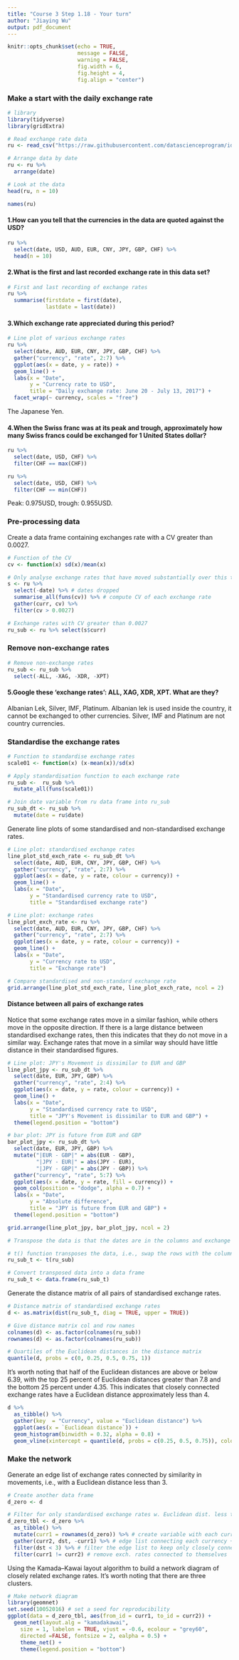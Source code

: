 ```yaml
---
title: "Course 3 Step 1.18 - Your turn"
author: "Jiaying Wu"
output: pdf_document
---
```


```r
knitr::opts_chunk$set(echo = TRUE,
                      message = FALSE,
                      warning = FALSE,
                      fig.width = 6, 
                      fig.height = 4,
                      fig.align = "center")
```

### Make a start with the daily exchange rate

```r
# library
library(tidyverse)
library(gridExtra)

# Read exchange rate data
ru <- read_csv("https://raw.githubusercontent.com/datascienceprogram/ids_course_data/master/rates_new.csv")

# Arrange data by date
ru <- ru %>% 
  arrange(date)

# Look at the data
head(ru, n = 10)
```

```r
names(ru)
```

#### 1.How can you tell that the currencies in the data are quoted against the USD?

```r
ru %>% 
  select(date, USD, AUD, EUR, CNY, JPY, GBP, CHF) %>%
  head(n = 10)
```

#### 2.What is the first and last recorded exchange rate in this data set?

```r
# First and last recording of exchange rates
ru %>%
  summarise(firstdate = first(date),
            lastdate = last(date))
```

#### 3.Which exchange rate appreciated during this period?

```r
# Line plot of various exchange rates
ru %>% 
  select(date, AUD, EUR, CNY, JPY, GBP, CHF) %>%
  gather("currency", "rate", 2:7) %>%
  ggplot(aes(x = date, y = rate)) +
  geom_line() +
  labs(x = "Date", 
       y = "Currency rate to USD",
       title = "Daily exchange rate: June 20 - July 13, 2017") +
  facet_wrap(~ currency, scales = "free")
```

The Japanese Yen.

#### 4.When the Swiss franc was at its peak and trough, approximately how many Swiss francs could be exchanged for 1 United States dollar?

```r
ru %>% 
  select(date, USD, CHF) %>%
  filter(CHF == max(CHF))
```

```r
ru %>% 
  select(date, USD, CHF) %>%
  filter(CHF == min(CHF))
```

Peak: 0.975USD, trough: 0.955USD.

### Pre-processing data

Create a data frame containing exchanges rate with a CV greater than 0.0027.

```r
# Function of the CV
cv <- function(x) sd(x)/mean(x)

# Only analyse exchange rates that have moved substantially over this time
s <- ru %>% 
  select(-date) %>% # dates dropped
  summarise_all(funs(cv)) %>% # compute CV of each exchange rate
  gather(curr, cv) %>%
  filter(cv > 0.0027)

# Exchange rates with CV greater than 0.0027
ru_sub <- ru %>% select(s$curr)
```

### Remove non-exchange rates

```r
# Remove non-exchange rates
ru_sub <- ru_sub %>% 
  select(-ALL, -XAG, -XDR, -XPT)
```

#### 5.Google these ‘exchange rates’: ALL, XAG, XDR, XPT. What are they?

Albanian Lek, Silver, IMF, Platinum. Albanian lek is used inside the country, it cannot be exchanged to other currencies. Silver, IMF and Platinum are not country currencies.

### Standardise the exchange rates

```r
# Function to standardise exchange rates
scale01 <- function(x) (x-mean(x))/sd(x)

# Apply standardisation function to each exchange rate
ru_sub <-  ru_sub %>%
  mutate_all(funs(scale01)) 

# Join date variable from ru data frame into ru_sub
ru_sub_dt <- ru_sub %>% 
  mutate(date = ru$date)
```

Generate line plots of some standardised and non-standardised exchange rates.

```r
# Line plot: standardised exchange rates
line_plot_std_exch_rate <- ru_sub_dt %>% 
  select(date, AUD, EUR, CNY, JPY, GBP, CHF) %>%
  gather("currency", "rate", 2:7) %>%
  ggplot(aes(x = date, y = rate, colour = currency)) +
  geom_line() +
  labs(x = "Date", 
       y = "Standardised currency rate to USD",
       title = "Standardised exchange rate")

# Line plot: exchange rates
line_plot_exch_rate <- ru %>% 
  select(date, AUD, EUR, CNY, JPY, GBP, CHF) %>%
  gather("currency", "rate", 2:7) %>%
  ggplot(aes(x = date, y = rate, colour = currency)) +
  geom_line() +
  labs(x = "Date", 
       y = "Currency rate to USD",
       title = "Exchange rate")

# Compare standardised and non-standard exchange rate
grid.arrange(line_plot_std_exch_rate, line_plot_exch_rate, ncol = 2)
```

#### Distance between all pairs of exchange rates

Notice that some exchange rates move in a similar fashion, while others move in the opposite direction. If there is a large distance between standardised exchange rates, then this indicates that they do not move in a similar way. Exchange rates that move in a similar way should have little distance in their standardised figures.

```r
# Line plot: JPY's Movement is dissimilar to EUR and GBP
line_plot_jpy <- ru_sub_dt %>% 
  select(date, EUR, JPY, GBP) %>%
  gather("currency", "rate", 2:4) %>%
  ggplot(aes(x = date, y = rate, colour = currency)) +
  geom_line() +
  labs(x = "Date", 
       y = "Standardised currency rate to USD",
       title = "JPY's Movement is dissimilar to EUR and GBP") +
  theme(legend.position = "bottom")

# bar plot: JPY is future from EUR and GBP
bar_plot_jpy <- ru_sub_dt %>%
  select(date, EUR, JPY, GBP) %>%
  mutate("|EUR - GBP|" = abs(EUR - GBP),
         "|JPY - EUR|" = abs(JPY - EUR),
         "|JPY - GBP|" = abs(JPY - GBP)) %>%
  gather("currency", "rate", 5:7) %>%
  ggplot(aes(x = date, y = rate, fill = currency)) +
  geom_col(position = "dodge", alpha = 0.7) +
  labs(x = "Date", 
       y = "Absolute difference",
       title = "JPY is future from EUR and GBP") +
  theme(legend.position = "bottom")

grid.arrange(line_plot_jpy, bar_plot_jpy, ncol = 2)
```

```r
# Transpose the data is that the dates are in the columns and exchange rates in rows

# t() function transposes the data, i.e., swap the rows with the columns
ru_sub_t <- t(ru_sub)

# Convert transposed data into a data frame
ru_sub_t <- data.frame(ru_sub_t)
```

Generate the distance matrix of all pairs of standardised exchange rates.

```r
# Distance matrix of standardised exchange rates
d <- as.matrix(dist(ru_sub_t, diag = TRUE, upper = TRUE))

# Give distance matrix col and row names
colnames(d) <- as.factor(colnames(ru_sub))
rownames(d) <- as.factor(colnames(ru_sub))

# Quartiles of the Euclidean distances in the distance matrix
quantile(d, probs = c(0, 0.25, 0.5, 0.75, 1))
```

It’s worth noting that half of the Euclidean distances are above or below 6.39, with the top 25 percent of Euclidean distances greater than 7.8 and the bottom 25 percent under 4.35. This indicates that closely connected exchange rates have a Euclidean distance approximately less than 4.

```r
d %>%
  as_tibble() %>%
  gather(key  = "Currency", value = "Euclidean distance") %>%
  ggplot(aes(x = `Euclidean distance`)) +
  geom_histogram(binwidth = 0.32, alpha = 0.8) +
  geom_vline(xintercept = quantile(d, probs = c(0.25, 0.5, 0.75)), color = "red", alpha = 0.5, size = 1)
```

### Make the network

Generate an edge list of exchange rates connected by similarity in movements, i.e., with a Euclidean distance less than 3.

```r
# Create another data frame  
d_zero <- d

# Filter for only standardised exchange rates w. Euclidean dist. less than 3
d_zero_tbl <- d_zero %>% 
  as_tibble() %>%
  mutate(curr1 = rownames(d_zero)) %>% # create variable with each currency
  gather(curr2, dst, -curr1) %>% # edge list connecting each currency + attribute of euclidean dist.
  filter(dst < 3) %>% # filter the edge list to keep only closely connected exch. rates 
  filter(curr1 != curr2) # remove exch. rates connected to themselves
```

Using the Kamada–Kawai layout algorithm to build a network diagram of closely related exchange rates. It’s worth noting that there are three clusters.

```r
# Make network diagram
library(geomnet)
set.seed(10052016) # set a seed for reproducibility
ggplot(data = d_zero_tbl, aes(from_id = curr1, to_id = curr2)) +
  geom_net(layout.alg = "kamadakawai",
    size = 1, labelon = TRUE, vjust = -0.6, ecolour = "grey60",
    directed =FALSE, fontsize = 2, ealpha = 0.5) +
    theme_net() +
    theme(legend.position = "bottom")
```



